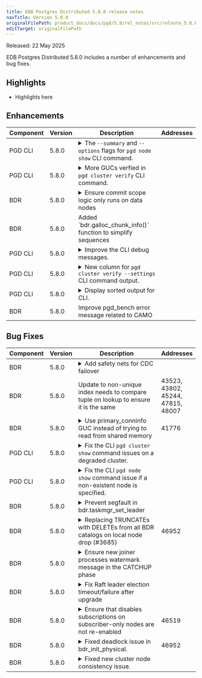 ```yaml
---
title: EDB Postgres Distributed 5.8.0 release notes
navTitle: Version 5.8.0
originalFilePath: product_docs/docs/pgd/5.8/rel_notes/src/relnote_5.8.0.yml
editTarget: originalFilePath
---
```


Released: 22 May 2025

EDB Postgres Distributed 5.8.0 includes a number of enhancements and bug fixes.

## Highlights

- Highlights here

## Enhancements

<table class="table w-100"><thead><tr><th>Component</th><th>Version</th><th>Description</th><th width="10%">Addresses</th></tr></thead><tbody>
<tr><td>PGD CLI</td><td>5.8.0</td><td><details><summary>The <code>--summary</code> and <code>--options</code> flags for <code>pgd node show</code> CLI command.</summary><hr/><p>Add the <code>--summary</code> and <code>--options</code> flags to <code>pgd node show</code> command to filter the output of the <code>pgd node show</code> command.
This also maintains symmetry with other <code>show</code> commands.</p>
</details></td><td></td></tr>
<tr><td>PGD CLI</td><td>5.8.0</td><td><details><summary>More GUCs verfied in <code>pgd cluster verify</code> CLI command.</summary><hr/><p>Add the <code>bdr.lock_table_locking</code> and <code>bdr.truncate_locking</code> GUCs to list of GUCs verfied in <code>pgd cluster verify</code> command.</p>
</details></td><td></td></tr>
<tr><td>BDR</td><td>5.8.0</td><td><details><summary>Ensure commit scope logic only runs on data nodes</summary><hr/><p>While commit scope processing does not have any direct affect on
non-data nodes, by skipping it altogether we can avoid potentially
confusing error messages.</p>
</details></td><td></td></tr>
<tr><td>BDR</td><td>5.8.0</td><td>Added `bdr.galloc_chunk_info()` function to simplify sequences</td><td></td></tr>
<tr><td>PGD CLI</td><td>5.8.0</td><td><details><summary>Improve the CLI debug messages.</summary><hr/><p>Improve the formating of the log messages to be more readable and symmetrical with Postgres log messages.</p>
</details></td><td></td></tr>
<tr><td>PGD CLI</td><td>5.8.0</td><td><details><summary>New column for <code>pgd cluster verify --settings</code> CLI command output.</summary><hr/><p>Add the <code>recommended_value</code> column to the result of the <code>pgd cluster verify --settings</code> command.
The column will not be displayed in tabular output but will be displayed in JSON output.</p>
</details></td><td></td></tr>
<tr><td>PGD CLI</td><td>5.8.0</td><td><details><summary>Display sorted output for CLI.</summary><hr/><p>The output for the commands with tabular output will be sorted by the resource name.
For the commands that display more than one resource, the output will be sorted by each resource column in order.</p>
</details></td><td></td></tr>
<tr><td>BDR</td><td>5.8.0</td><td>Improve pgd_bench error message related to CAMO</td><td></td></tr>
</tbody></table>


## Bug Fixes

<table class="table w-100"><thead><tr><th>Component</th><th>Version</th><th>Description</th><th width="10%">Addresses</th></tr></thead><tbody>
<tr><td>BDR</td><td>5.8.0</td><td><details><summary>Add safety nets for CDC failover</summary><hr/><p>CDC failover now has additional safety nets to ensure that the consumer
does not start replication from a node that is not the creator of the
replication slot. This is to prevent data loss or duplicate transactions.
The changes also add additional checks to ensure that the consumer does
not start replication from a node that does not have the required WAL
files to decode the transactions that are missing on the consumer but
were included in the initial snapshot that the newly joined node had
obtained (physical or logical).</p>
</details></td><td></td></tr>
<tr><td>BDR</td><td>5.8.0</td><td>Update to non-unique index needs to compare tuple on lookup to ensure it is the same</td><td>43523, 43802, 45244, 47815, 48007</td></tr>
<tr><td>BDR</td><td>5.8.0</td><td><details><summary>Use primary_conninfo GUC instead of trying to read from shared memory</summary><hr/><p>The shared memory information may get obfuscated and hence become
useless. So instead of reading from there, simply use the GUC which is
now available on all supported PG versions.</p>
</details></td><td>41776</td></tr>
<tr><td>PGD CLI</td><td>5.8.0</td><td><details><summary>Fix the CLI <code>pgd cluster show</code> command issues on a degraded cluster.</summary><hr/><p>The <code>pgd cluster show</code> command failed with error for clock drift if only one node is up and running in a N node cluster.
The command is fixed to return valid output for other components viz., <code>health</code> and <code>summary</code> while reporting a valid error for <code>clock-drift</code>.</p>
</details></td><td></td></tr>
<tr><td>PGD CLI</td><td>5.8.0</td><td><details><summary>Fix the CLI <code>pgd node show</code> command issue if a non-existent node is specified.</summary><hr/><p>The <code>pgd node show</code> command crashed if a non-existent node is specified to the command.
The command is fixed to fail gracefully with appropriate error message.</p>
</details></td><td></td></tr>
<tr><td>BDR</td><td>5.8.0</td><td><details><summary>Prevent segfault in bdr.taskmgr_set_leader</summary><hr/><p>Add a note in test 00200 to at least give a hint about which
function may be to blame.</p>
</details></td><td></td></tr>
<tr><td>BDR</td><td>5.8.0</td><td><details><summary>Replacing TRUNCATEs with DELETEs from all BDR catalogs on local node drop (#3685)</summary><hr/><p>This is to avoid deadlock in bdr_init_physical IF customer happens to run monitoring
queries during node joining / cleaning unwanted source node data.</p>
</details></td><td>46952</td></tr>
<tr><td>BDR</td><td>5.8.0</td><td><details><summary>Ensure new joiner processes watermark message in the CATCHUP phase</summary><hr/><p>Setting nci-&gt;min_lsn to XactLastCommitEnd of watermark message Tx to ensure
CATCHUP phase finishes on new joiner only after watermark is processed.</p>
</details></td><td></td></tr>
<tr><td>BDR</td><td>5.8.0</td><td><details><summary>Fix Raft leader election timeout/failure after upgrade</summary><hr/><p>Ensure that any custom value set in the deprecated GUC <code>bdr.raft_election_timeout</code>
is applied to the replacement <code>bdr.raft_global_election_timeout</code></p>
</details></td><td></td></tr>
<tr><td>BDR</td><td>5.8.0</td><td><details><summary>Ensure that disables subscriptions on subscriber-only nodes are not re-enabled</summary><hr/><p>During subscription reconfiguration, if there is no change required to a subscription,
do not enable it since it could have been disabled explicitly by the user.
Skip reconfiguring subscriptions if there are no leadership changes.</p>
</details></td><td>46519</td></tr>
<tr><td>BDR</td><td>5.8.0</td><td><details><summary>Fixed deadlock issue in bdr_init_physical.</summary><hr/><p>Fixed deadlock between bdr_init_physical cleaning unwanted node data and concurrent monitoring queries.</p>
</details></td><td>46952</td></tr>
<tr><td>BDR</td><td>5.8.0</td><td><details><summary>Fixed new cluster node consistency issue.</summary><hr/><p>Fixed an issue when new node joining the cluster finishes CATCHUP phase before getting its replication progress against all data nodes. This may cause new node being out of sync with the cluster.</p>
</details></td><td></td></tr>
</tbody></table>


